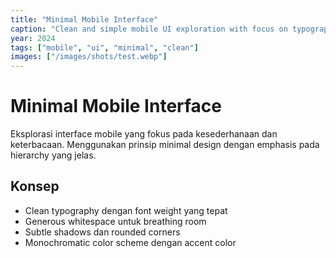 ```yaml
---
title: "Minimal Mobile Interface"
caption: "Clean and simple mobile UI exploration with focus on typography and whitespace"
year: 2024
tags: ["mobile", "ui", "minimal", "clean"]
images: ["/images/shots/test.webp"]
---
```


# Minimal Mobile Interface

Eksplorasi interface mobile yang fokus pada kesederhanaan dan keterbacaan. Menggunakan prinsip minimal design dengan emphasis pada hierarchy yang jelas.

## Konsep
- Clean typography dengan font weight yang tepat
- Generous whitespace untuk breathing room
- Subtle shadows dan rounded corners
- Monochromatic color scheme dengan accent color